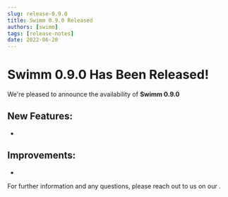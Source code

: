 ```yaml
---
slug: release-0.9.0
title: Swimm 0.9.0 Released
authors: [swimm] 
tags: [release-notes]
date: 2022-06-20
---
```


# Swimm 0.9.0 Has Been Released!

We're pleased to announce the availability of **Swimm 0.9.0**<SwimmMoji text="release"/>

<SwimmReleaseBlogPost version="0.9.0" />

<SwimmReleaseVideo version="0.9.0" />

## New Features:
- 

## Improvements:
- 


For further information and any questions, please reach out to us on our <SwimmLink target="slack" />.

<SwimmReleaseTweet version="0.9.0" />
